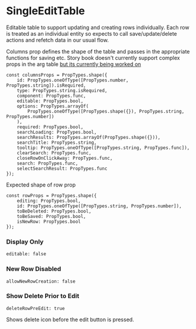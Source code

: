 
# SingleEditTable

Editable table to support updating and creating rows individually.
Each row is treated as an individual entity so expects to call save/update/delete actions and refetch data in our usual flow.

<Canvas>
    <Story id="components-editabletable-singleedittable--default" />
</Canvas>

Columns prop defines the shape of the table and passes in the appropriate functions for saving etc.
Story book doesn't currently support complex props in the arg table [but its currently being worked on](https://github.com/storybookjs/storybook/issues/12078)

```
const columnsProps = PropTypes.shape({
    id: PropTypes.oneOfType([PropTypes.number, PropTypes.string]).isRequired,
    type: PropTypes.string.isRequired,
    component: PropTypes.func,
    editable: PropTypes.bool,
    options: PropTypes.arrayOf(
        PropTypes.oneOfType([PropTypes.shape({}), PropTypes.string, PropTypes.number])
    ),
    required: PropTypes.bool,
    searchLoading: PropTypes.bool,
    searchResults: PropTypes.arrayOf(PropTypes.shape({})),
    searchTitle: PropTypes.string,
    tooltip: PropTypes.oneOfType([PropTypes.string, PropTypes.func]),
    clearSearch: PropTypes.func,
    closeRowOnClickAway: PropTypes.func,
    search: PropTypes.func,
    selectSearchResult: PropTypes.func
});
```

Expected shape of row prop

```
const rowProps = PropTypes.shape({
    editing: PropTypes.bool,
    id: PropTypes.oneOfType([PropTypes.string, PropTypes.number]),
    toBeDeleted: PropTypes.bool,
    toBeSaved: PropTypes.bool,
    isNewRow: PropTypes.bool
});
```

<ArgsTable of={SingleEditTable} />

### Display Only

`editable: false`

<Canvas>
    <Story id="components-editabletable-singleedittable--display-only" />
</Canvas>

### New Row Disabled

`allowNewRowCreation: false`

<Canvas>
    <Story id="components-editabletable-singleedittable--static-rows" />
</Canvas>

### Show Delete Prior to Edit

`deleteRowPreEdit: true`

Shows delete icon before the edit button is pressed.

<Canvas>
    <Story id="components-editabletable-singleedittable--show-delete" />
</Canvas>

